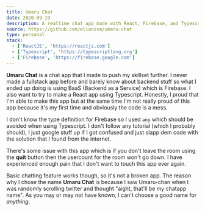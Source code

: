 ```yaml
---
title: Umaru Chat
date: 2020-09-19
description: A realtime chat app made with React, Firebase, and Typescript
source: https://github.com/elianiva/umaru-chat
type: personal
stack:
  - ['ReactJS', 'https://reactjs.com']
  - ['Typescript', 'https://typescriptlang.org']
  - ['Firebase', 'https://firebase.google.com']
---
```


**Umaru Chat** is a chat app that I made to push my skillset further. I never made a fullstack app before and barely know about backend stuff so what I ended up doing is using BaaS (Backend as a Service) which is Firebase. I also want to try to make a React app using Typescript. Honestly, I proud that I'm able to make this app but at the same time I'm not really proud of this app because it's my first time and obviously the code is a mess.

I don't know the type definition for Firebase so I used `any` which should be avoided when using Typescript. I don't follow any tutorial (which I probably should), I just google stuff up if I got confused and just slapp dem code with the solution that I found from the internet.

There's some issue with this app which is if you don't leave the room using the **quit** button then the usercount for the room won't go down. I have experienced enough pain that I don't want to touch this app ever again.

Basic chatting feature works though, so it's not a broken app. The reason why I chose the name **Umaru Chat** is because I saw Umaru-chan when I was randomly scrolling twitter and thought "aight, that'll be my chatapp name". As you may or may not have known, I can't choose a good name for _anything_.
